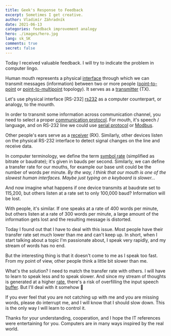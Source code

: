 ```yaml
---
title: Geek's Response to Feedback
excerpt: Sometimes I get creative.
author: Vladimír Záhradník
date: 2021-06-13
categories: feedback improvement analogy
hero: ./images/hero.jpg
lang: sk_SK
comments: true
secret: false
---
```


Today I received valuable feedback. I will try to indicate the problem in computer lingo.

Human mouth represents a physical [interface][interface] through which we can transmit messages (information) between two or more people ([point-to-point][point-to-point] or [point-to-multipoint][point-to-multipoint] topology). It serves as a [transmitter] (TX).

Let's use physical interface [RS-232] [rs232] as a computer counterpart, or analogy, to the mounth.

In order to transmit some information across communication channel, you need to select a proper [communication protocol][communication-protocol]. For mouth, it's speech / language, and on RS-232 line we could use [serial protocol][serial] or [Modbus][modbus].

Other people's ears serve as a [receiver][receiver] (RX). Similarly, other devices listen on the physical RS-232 interface to detect signal changes on the line and receive data.

In computer terminology, we define the term [symbol rate][symbol-rate] (simplified as bitrate or baudrate); it's given in bauds per second. Similarly, we can define a transfer rate for our mouths, for example our base unit could be the number of words per minute. *By the way, I think that our mouth is one of the slowest human interfaces. Maybe just typing on a keyboard is slower...*

And now imagine what happens if one device transmits at baudrate set to 115,200, but others listen at a rate set to only 100,000 baud? Information will be lost.

With people, it's similar. If one speaks at a rate of 400 words per minute, but others listen at a rate of 300 words per minute, a large amount of the information gets lost and the resulting message is distorted.

Today I found out that I have to deal with this issue. Most people have their transfer rate set much lower than me and can't keep up. In short, when I start talking about a topic I'm passionate about, I speak very rapidly, and my stream of words has no end.

But the interesting thing is that it doesn't come to me as I speak too fast. From my point of view, other people think a little bit slower than me.

What's the solution? I need to match the transfer rate with others. I will have to learn to speak less and to speak slower. And since my stream of thoughts is generated at a higher [rate][frequency], there's a risk of overfilling the input speech [buffer]. But I'll deal with it somehow 🙂

If you ever feel that you are not catching up with me and you are missing words, please do interrupt me, and I will know that I should slow down. This is the only way I will learn to control it.

Thanks for your understanding, cooperation, and I hope the IT references were entertaining for you. Computers are in many ways inspired by the real world.

[//]: # (Used references)
[rs232]: https://en.wikipedia.org/wiki/RS-232
[point-to-point]: https://en.wikipedia.org/wiki/Point-to-point_(telecommunications)
[point-to-multipoint]: https://en.wikipedia.org/wiki/Point-to-multipoint_communication
[transmitter]: https://en.wikipedia.org/wiki/Transmitter
[interface]: https://en.wikipedia.org/wiki/Interface_(computing)
[communication-protocol]: https://en.wikipedia.org/wiki/Communication_protocol
[serial]: https://en.wikipedia.org/wiki/Serial_communication
[modbus]: https://en.wikipedia.org/wiki/Modbus
[receiver]: https://en.wikipedia.org/wiki/Receiver_(information_theory)
[symbol-rate]: https://en.wikipedia.org/wiki/Symbol_rate
[frequency]: https://en.wikipedia.org/wiki/Frequency
[buffer]: https://en.wikipedia.org/wiki/Data_buffer